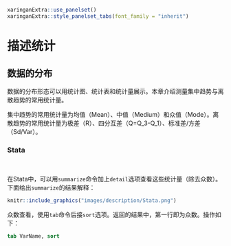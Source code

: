 ```r
xaringanExtra::use_panelset()
xaringanExtra::style_panelset_tabs(font_family = "inherit")
```

# 描述统计 {#DescriptiveStatistics}

## 数据的分布 {#DataDistribution .panelset}

数据的分布形态可以用统计图、统计表和统计量展示。本章介绍测量集中趋势与离散趋势的常用统计量。

集中趋势的常用统计量为均值（Mean）、中值（Medium）和众值（Mode）。离散趋势的常用统计量为极差（R）、四分互差（Q=Q_3-Q_1）、标准差/方差（Sd/Var）。

### Stata {-}

<br>

在Stata中，可以用`summarize`命令加上`detail`选项查看这些统计量（除去众数）。下面给出`summarize`的结果解释：

```r
knitr::include_graphics("images/description/Stata.png")
```

众数查看，使用`tab`命令后接`sort`选项。返回的结果中，第一行即为众数。操作如下：

```stata
tab VarName, sort
```


